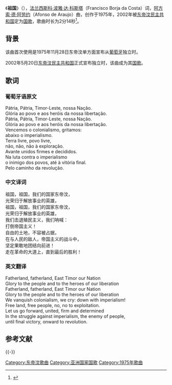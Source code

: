 {{Otheruses|subject=亚洲国家'''东帝汶'''的[[国歌|国歌]]|other='''[[祖国|祖国]]'''的其他含义|祖国 (消歧义)}}
{{onesource|time=2015-05-15T04:20:05+00:00}}
{{refimprove|time=2015-05-15T04:20:05+00:00}}
{{Infobox Anthem
|title         = Pátria
|chinese_title = 祖国
|image         =Coat of arms of East Timor.svg
|image_size    =
|caption       =
|prefix        = 国歌
|country       = {{flag|East Timor}}
|author        = 法兰西斯科·波雅·达·科斯塔
|lyrics_date   = 1975
|composer      = 阿方索·德·阿劳约
|music_date    = 1975
|adopted       = 2002
|until         =
|sound         =East Timorese national anthem.wav
|sound_title   = Pátria (instrumental)
}}
《'''祖国'''》（{{lang-pt|'''Pátria'''}}），[[法兰西斯科·波雅·达·科斯塔|法兰西斯科·波雅·达·科斯塔]]（Francisco Borja da Costa）词，[[阿方索·德·阿劳约|阿方索·德·阿劳约]]（Afonso de Araujo）曲，创作于1975年，2002年被[[东帝汶民主共和国|东帝汶民主共和国]]定为[[国歌|国歌]]，歌曲时长为2分14秒<ref name="time">{{Cite web |url= http://sports.qq.com/a/20101122/001460.htm |title= 音乐停，旗到顶，零差错 |author= 2010-11-22 |date=  |publisher= 广州日报 |language= zh-cn |accessdate= 2011-05-24 |quote=  |archive-date= 2020-10-26 |archive-url= https://web.archive.org/web/20201026042455/https://sports.qq.com/a/20101122/001460.htm |dead-url= no }}</ref>。

== 背景 ==
{{main|东帝汶历史}}
该曲首次使用是1975年11月28日东帝汶单方面宣布从[[葡萄牙|葡萄牙]]独立时。

2002年5月20日[[东帝汶民主共和国|东帝汶民主共和国]]正式宣布独立时，该曲成为其[[国歌|国歌]]。

== 歌词 ==
{{col-begin}}

{{col-3}}
=== 葡萄牙语原文 ===
Pátria, Pátria, Timor-Leste, nossa Nação.<br />
Glória ao povo e aos heróis da nossa libertação.<br />
Pátria, Pátria, Timor-Leste, nossa Nação.<br />
Glória ao povo e aos heróis da nossa libertação.<br />
Vencemos o colonialismo, gritamos:<br />
abaixo o imperialismo.<br />
Terra livre, povo livre,<br />
não, não, não à exploração.<br />
Avante unidos firmes e decididos.<br />
Na luta contra o imperialismo<br />
o inimigo dos povos, até à vitória final.<br />
Pelo caminho da revolução.<br />

{{col-3}}
=== 中文译词 ===
祖国，祖国，我们的国家东帝汶，<br />
光荣归于解放事业的英雄，<br />
祖国，祖国，我们的国家东帝汶，<br />
光荣归于解放事业的英雄，<br />
我们击退殖民主义，我们呐喊：<br />
打倒帝国主义！<br />
自由的土地，不容被占据，<br />
在与人民的敌人，帝国主义的战斗中，<br />
坚定果敢地团结向前进！<br />
走在革命的大道上，直到最后的胜利！<br />

{{col-3}}
=== 英文翻译 ===
Fatherland, fatherland, East Timor our Nation<br />
Glory to the people and to the heroes of our liberation<br />
Fatherland, fatherland, East Timor our Nation<br />
Glory to the people and to the heroes of our liberation<br />
We vanquish colonialism, we cry: down with imperialism!<br />
Free land, free people, no, no to exploitation.<br />
Let us go forward, united, firm and determined<br />
In the struggle against imperialism, the enemy of people,<br />
until final victory, onward to revolution.<br />

{{col-end}}
== 参考文献 ==
{{Reflist}}

{{-}}
{{亞洲各国家和地區国歌}}

[[Category:东帝汶歌曲|Category:东帝汶歌曲]]

[[Category:亚洲国家国歌|Category:亚洲国家国歌]]
[[Category:1975年歌曲|Category:1975年歌曲]]